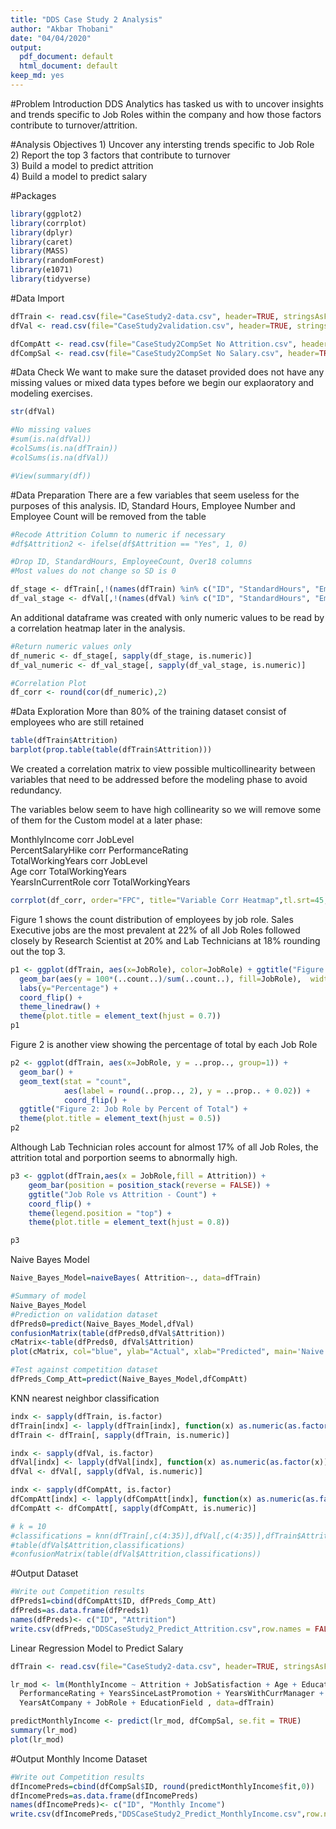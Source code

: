 ```yaml
---
title: "DDS Case Study 2 Analysis"
author: "Akbar Thobani"
date: "04/04/2020"
output:
  pdf_document: default
  html_document: default
keep_md: yes
---
```


#Problem Introduction
DDS Analytics has tasked us with to uncover insights and trends specific to Job Roles within the company and how those factors contribute to turnover/attrition. 


#Analysis Objectives
1) Uncover any intersting trends specific to Job Role <br />
2) Report the top 3 factors that contribute to turnover <br />
3) Build a model to predict attrition<br />
4) Build a model to predict salary <br />

#Packages
```r
library(ggplot2)
library(corrplot)
library(dplyr)
library(caret)
library(MASS)
library(randomForest)
library(e1071)
library(tidyverse)
```

#Data Import
```r
dfTrain <- read.csv(file="CaseStudy2-data.csv", header=TRUE, stringsAsFactors=TRUE)
dfVal <- read.csv(file="CaseStudy2validation.csv", header=TRUE, stringsAsFactors=TRUE)

dfCompAtt <- read.csv(file="CaseStudy2CompSet No Attrition.csv", header=TRUE, stringsAsFactors=TRUE)
dfCompSal <- read.csv(file="CaseStudy2CompSet No Salary.csv", header=TRUE, stringsAsFactors=TRUE)
```

#Data Check
We want to make sure the dataset provided does not have any missing values or mixed data types before we begin our explaoratory and modeling exercises. 
```r
str(dfVal)

#No missing values 
#sum(is.na(dfVal))
#colSums(is.na(dfTrain))
#colSums(is.na(dfVal))

#View(summary(df))
```


#Data Preparation
There are a few variables that seem useless for the purposes of this analysis. ID, Standard Hours, Employee Number and Employee Count will be removed from the table
```r
#Recode Attrition Column to numeric if necessary
#df$Attrition2 <- ifelse(df$Attrition == "Yes", 1, 0)

#Drop ID, StandardHours, EmployeeCount, Over18 columns
#Most values do not change so SD is 0

df_stage <- dfTrain[,!(names(dfTrain) %in% c("ID", "StandardHours", "EmployeeNumber", "EmployeeCount", "Over18"))]
df_val_stage <- dfVal[,!(names(dfVal) %in% c("ID", "StandardHours", "EmployeeNumber", "EmployeeCount", "Over18"))]

```

An additional dataframe was created with only numeric values to be read by a correlation heatmap later in the analysis.
```r
#Return numeric values only
df_numeric <- df_stage[, sapply(df_stage, is.numeric)]
df_val_numeric <- df_val_stage[, sapply(df_val_stage, is.numeric)]

#Correlation Plot
df_corr <- round(cor(df_numeric),2)
```


#Data Exploration
More than 80% of the training dataset consist of employees who are still retained
```r
table(dfTrain$Attrition)
barplot(prop.table(table(dfTrain$Attrition)))
```

We created a correlation matrix to view possible multicollinearity between variables that need to be addressed before the modeling phase to avoid redundancy. 

The variables below seem to have high collinearity so we will remove some of them for the Custom model at a later phase:

MonthlyIncome corr JobLevel <br />
PercentSalaryHike corr PerformanceRating <br />
TotalWorkingYears corr JobLevel <br />
Age corr TotalWorkingYears <br />
YearsInCurrentRole corr TotalWorkingYears 
```r
corrplot(df_corr, order="FPC", title="Variable Corr Heatmap",tl.srt=45,method = "pie")
```

Figure 1 shows the count distribution of employees by job role. Sales Executive jobs are the most prevalent at 22% of all Job Roles followed closely by Research Scientist at 20% and Lab Technicians at 18% rounding out the top 3.
```r
p1 <- ggplot(dfTrain, aes(x=JobRole), color=JobRole) + ggtitle("Figure 1: Job Role") + 
  geom_bar(aes(y = 100*(..count..)/sum(..count..), fill=JobRole),  width = 0.7) + 
  labs(y="Percentage") + 
  coord_flip() + 
  theme_linedraw() +
  theme(plot.title = element_text(hjust = 0.7)) 
p1
```

Figure 2 is another view showing the percentage of total by each Job Role
```r
p2 <- ggplot(dfTrain, aes(x=JobRole, y = ..prop.., group=1)) +
  geom_bar() +
  geom_text(stat = "count", 
            aes(label = round(..prop.., 2), y = ..prop.. + 0.02)) +
            coord_flip() +
  ggtitle("Figure 2: Job Role by Percent of Total") +
  theme(plot.title = element_text(hjust = 0.5)) 
p2
```

Although Lab Technician roles account for almost 17% of all Job Roles, the attrition total and porportion seems to abnormally high. 
```r
p3 <- ggplot(dfTrain,aes(x = JobRole,fill = Attrition)) +
    geom_bar(position = position_stack(reverse = FALSE)) +
    ggtitle("Job Role vs Attrition - Count") +
    coord_flip() +
    theme(legend.position = "top") +
    theme(plot.title = element_text(hjust = 0.8))

p3
```

Naive Bayes Model
```r
Naive_Bayes_Model=naiveBayes( Attrition~., data=dfTrain)

#Summary of model
Naive_Bayes_Model
#Prediction on validation dataset
dfPreds0=predict(Naive_Bayes_Model,dfVal)
confusionMatrix(table(dfPreds0,dfVal$Attrition))
cMatrix<-table(dfPreds0, dfVal$Attrition)
plot(cMatrix, col="blue", ylab="Actual", xlab="Predicted", main='Naive Bayes Confusion Matrix')

#Test against competition dataset
dfPreds_Comp_Att=predict(Naive_Bayes_Model,dfCompAtt)
```

KNN nearest neighbor classification
```r

indx <- sapply(dfTrain, is.factor)
dfTrain[indx] <- lapply(dfTrain[indx], function(x) as.numeric(as.factor(x)))
dfTrain <- dfTrain[, sapply(dfTrain, is.numeric)]

indx <- sapply(dfVal, is.factor)
dfVal[indx] <- lapply(dfVal[indx], function(x) as.numeric(as.factor(x)))
dfVal <- dfVal[, sapply(dfVal, is.numeric)]

indx <- sapply(dfCompAtt, is.factor)
dfCompAtt[indx] <- lapply(dfCompAtt[indx], function(x) as.numeric(as.factor(x)))
dfCompAtt <- dfCompAtt[, sapply(dfCompAtt, is.numeric)]

# k = 10
#classifications = knn(dfTrain[,c(4:35)],dfVal[,c(4:35)],dfTrain$Attrition,k = 9, l=0, prob = FALSE, use.all = TRUE)
#table(dfVal$Attrition,classifications)
#confusionMatrix(table(dfVal$Attrition,classifications))

```


#Output Dataset
```r
#Write out Competition results
dfPreds1=cbind(dfCompAtt$ID, dfPreds_Comp_Att)
dfPreds=as.data.frame(dfPreds1)
names(dfPreds)<- c("ID", "Attrition")
write.csv(dfPreds,"DDSCaseStudy2_Predict_Attrition.csv",row.names = FALSE)

```

Linear Regression Model to Predict Salary
```r
dfTrain <- read.csv(file="CaseStudy2-data.csv", header=TRUE, stringsAsFactors=TRUE)

lr_mod <- lm(MonthlyIncome ~ Attrition + JobSatisfaction + Age + Education + JobLevel +
  PerformanceRating + YearsSinceLastPromotion + YearsWithCurrManager + WorkLifeBalance +
  YearsAtCompany + JobRole + EducationField , data=dfTrain)

predictMonthlyIncome <- predict(lr_mod, dfCompSal, se.fit = TRUE)
summary(lr_mod)
plot(lr_mod)

```  

#Output Monthly Income Dataset
```r
#Write out Competition results
dfIncomePreds=cbind(dfCompSal$ID, round(predictMonthlyIncome$fit,0))
dfIncomePreds=as.data.frame(dfIncomePreds)
names(dfIncomePreds)<- c("ID", "Monthly Income")
write.csv(dfIncomePreds,"DDSCaseStudy2_Predict_MonthlyIncome.csv",row.names = FALSE)

```
